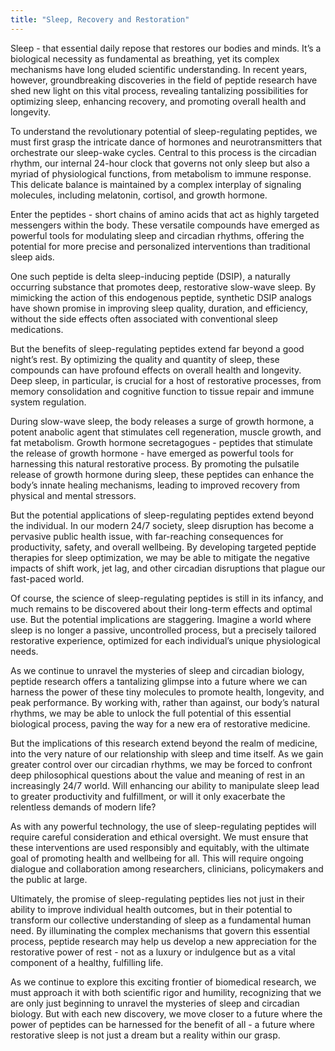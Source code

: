 ```yaml
---
title: "Sleep, Recovery and Restoration"
---
```


Sleep - that essential daily repose that restores our bodies and minds. It's a biological necessity as fundamental as breathing, yet its complex mechanisms have long eluded scientific understanding. In recent years, however, groundbreaking discoveries in the field of peptide research have shed new light on this vital process, revealing tantalizing possibilities for optimizing sleep, enhancing recovery, and promoting overall health and longevity.

To understand the revolutionary potential of sleep-regulating peptides, we must first grasp the intricate dance of hormones and neurotransmitters that orchestrate our sleep-wake cycles. Central to this process is the circadian rhythm, our internal 24-hour clock that governs not only sleep but also a myriad of physiological functions, from metabolism to immune response. This delicate balance is maintained by a complex interplay of signaling molecules, including melatonin, cortisol, and growth hormone.

Enter the peptides - short chains of amino acids that act as highly targeted messengers within the body. These versatile compounds have emerged as powerful tools for modulating sleep and circadian rhythms, offering the potential for more precise and personalized interventions than traditional sleep aids.

One such peptide is delta sleep-inducing peptide (DSIP), a naturally occurring substance that promotes deep, restorative slow-wave sleep. By mimicking the action of this endogenous peptide, synthetic DSIP analogs have shown promise in improving sleep quality, duration, and efficiency, without the side effects often associated with conventional sleep medications.

But the benefits of sleep-regulating peptides extend far beyond a good night's rest. By optimizing the quality and quantity of sleep, these compounds can have profound effects on overall health and longevity. Deep sleep, in particular, is crucial for a host of restorative processes, from memory consolidation and cognitive function to tissue repair and immune system regulation.

During slow-wave sleep, the body releases a surge of growth hormone, a potent anabolic agent that stimulates cell regeneration, muscle growth, and fat metabolism. Growth hormone secretagogues - peptides that stimulate the release of growth hormone - have emerged as powerful tools for harnessing this natural restorative process. By promoting the pulsatile release of growth hormone during sleep, these peptides can enhance the body's innate healing mechanisms, leading to improved recovery from physical and mental stressors.

But the potential applications of sleep-regulating peptides extend beyond the individual. In our modern 24/7 society, sleep disruption has become a pervasive public health issue, with far-reaching consequences for productivity, safety, and overall wellbeing. By developing targeted peptide therapies for sleep optimization, we may be able to mitigate the negative impacts of shift work, jet lag, and other circadian disruptions that plague our fast-paced world.

Of course, the science of sleep-regulating peptides is still in its infancy, and much remains to be discovered about their long-term effects and optimal use. But the potential implications are staggering. Imagine a world where sleep is no longer a passive, uncontrolled process, but a precisely tailored restorative experience, optimized for each individual's unique physiological needs.

As we continue to unravel the mysteries of sleep and circadian biology, peptide research offers a tantalizing glimpse into a future where we can harness the power of these tiny molecules to promote health, longevity, and peak performance. By working with, rather than against, our body's natural rhythms, we may be able to unlock the full potential of this essential biological process, paving the way for a new era of restorative medicine.

But the implications of this research extend beyond the realm of medicine, into the very nature of our relationship with sleep and time itself. As we gain greater control over our circadian rhythms, we may be forced to confront deep philosophical questions about the value and meaning of rest in an increasingly 24/7 world. Will enhancing our ability to manipulate sleep lead to greater productivity and fulfillment, or will it only exacerbate the relentless demands of modern life?

As with any powerful technology, the use of sleep-regulating peptides will require careful consideration and ethical oversight. We must ensure that these interventions are used responsibly and equitably, with the ultimate goal of promoting health and wellbeing for all. This will require ongoing dialogue and collaboration among researchers, clinicians, policymakers and the public at large.

Ultimately, the promise of sleep-regulating peptides lies not just in their ability to improve individual health outcomes, but in their potential to transform our collective understanding of sleep as a fundamental human need. By illuminating the complex mechanisms that govern this essential process, peptide research may help us develop a new appreciation for the restorative power of rest - not as a luxury or indulgence but as a vital component of a healthy, fulfilling life.

As we continue to explore this exciting frontier of biomedical research, we must approach it with both scientific rigor and humility, recognizing that we are only just beginning to unravel the mysteries of sleep and circadian biology. But with each new discovery, we move closer to a future where the power of peptides can be harnessed for the benefit of all - a future where restorative sleep is not just a dream but a reality within our grasp.

